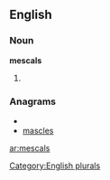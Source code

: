 
==English==

===Noun===
'''mescals'''

# {{plural of|[[mescal]]}}

===Anagrams===
* {{alphagram|acelmss}}
* [[mascles#English|mascles]]

[[Category:English plurals]]

[[ar:mescals]]